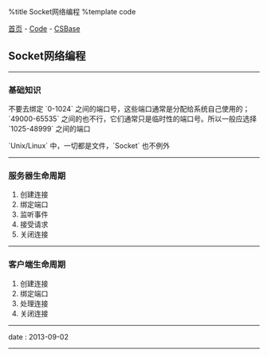 %title Socket网络编程
%template code

[[../../index|首页]] - [[../index|Code]] - [[index|CSBase]]
==Socket网络编程==
----
===基础知识===

不要去绑定 `0-1024` 之间的端口号，这些端口通常是分配给系统自己使用的；`49000-65535` 之间的也不行，它们通常只是临时性的端口号。所以一般应选择 `1025-48999` 之间的端口

`Unix/Linux` 中，一切都是文件，`Socket` 也不例外
----
===服务器生命周期===

# 创建连接
# 绑定端口
# 监听事件
# 接受请求
# 关闭连接
----
===客户端生命周期===

# 创建连接
# 绑定端口
# 处理连接
# 关闭连接
----
<red>date</red> : 2013-09-02
----
